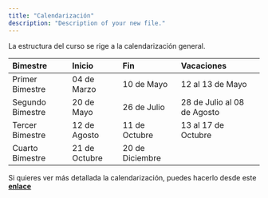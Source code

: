 ```yaml
---
title: "Calendarización"
description: "Description of your new file."
---
```


La estructura del curso se rige a la calendarización general.

| **Bimestre**     | **Inicio**    | **Fin**         | **Vacaciones**              |
| :--------------- | :------------ | :-------------- | :-------------------------- |
| Primer Bimestre  | 04 de Marzo   | 10 de Mayo      | 12 al 13 de Mayo            |
| Segundo Bimestre | 20 de Mayo    | 26 de Julio     | 28 de Julio al 08 de Agosto |
| Tercer Bimestre  | 12 de Agosto  | 11 de Octubre   | 13 al 17 de Octubre         |
| Cuarto Bimestre  | 21 de Octubre | 20 de Diciembre |                             |

Si quieres ver más detallada la calendarización, puedes hacerlo desde este [**enlace**](https://docs.google.com/spreadsheets/d/e/2PACX-1vTGHt9w65XS_bugyWABRH54FoZMNOJ0Acvhoe3nmQOcqzb4AfY7tkj5B5AaAhKZEr3Ewg0GDPv6UvFr/pubhtml?gid=0&single=true)
